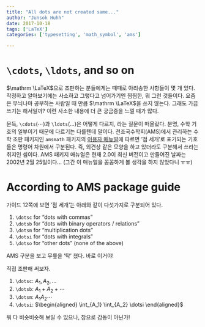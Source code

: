 ```yaml
---
title: "All dots are not created same..." 
author: "Junsok Huhh"
date: 2017-10-18
tags: ['LaTeX']
categories: ['typesetting', 'math_symbol', 'ams']

---
```


# `\cdots`, `\ldots`, and so on

$\mathrm \LaTeX$으로 조판하는 분들에게는 때때로 아리송한 사항들이 몇 개 있다. 작정하고 알아보기에는 사소하고 그렇다고 넘어가기엔 찜찜한, 뭐 그런 것들이다. 요즘은 무늬나마 공부하는 사람일 때 만큼 $\mathrm \LaTeX$을 쓰지 않는다. 그래도 가끔 쓰기는 해서일까? 이런 사소한 내용에 더 큰 궁금증을 느낄 때가 많다.  

문득, `\cdots`($\cdots$)과 `\ldots`($\ldots$)은 어떻게 다르지, 라는 질문이 떠올랐다. 분명, 수학 기호의 일부이기 때문에 다르기는 다를텐데 말이다. 천조국수학회(AMS)에서 관리하는 수학 조판 패키지인 `amsmath` 패키지의 [이용자 매뉴얼](http://www.tug.org/teTeX/tetex-texmfdist/doc/latex/amsmath/amsldoc.pdf)에 따르면 '점 세개'로 표기되는 기호들은 명령어 차원에서 구분된다. 즉, 외견상 같은 모양을 하고 있더라도 구분해서 쓰라는 취지인 셈이다. AMS 패키지 매뉴얼은 현재 2.0이 최신 버전이고 만들어진 날짜는 2002년 2월 25일이다... (그간 이 매뉴얼을 꼼꼼하게 볼 생각을 하지 않았다니 ㅠㅠ)

# According to AMS package guide 

가이드 12쪽에 보면 '점 세개'는 아래와 같이 다섯가지로 구분되어 있다. 

  1. `\dotsc` for "dots with commas"
  2. `\dotsb` for "dots with binary operators / relations"
  3. `\dotsm` for "multiplication dots"
  4. `\dotsi` for "dots with integrals"
  5. `\dotso` for "other dots" (none of the above)
  
AMS 구분을 보고 무릎을 '탁' 쳤다. 바로 이거야! 

직접 조판해 써보자. 

  1. `\dotsc`: $A_1, A_2, \dotsc$
  2. `\dotsb`: $A_1 + A_2 + \dotsb$ 
  3. `\dotsm`: $A_1 A_2 \dotsm$
  4. `\dotsi`: $\begin{aligned}
                 \int_{A_1} \int_{A_2} \dotsi 
                 \end{aligned}$
  
뭐 다 비슷비슷해 보일 수 있으나, 참으로 감동이 아닌가! 
